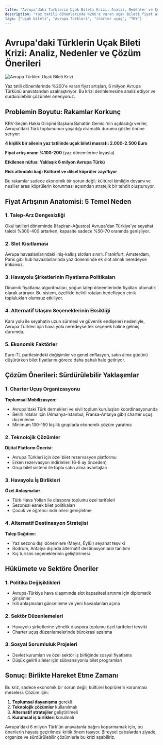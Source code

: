 ```yaml
---
title: "Avrupa'daki Türklerin Uçak Bileti Krizi: Analiz, Nedenler ve Çözüm Önerileri"
description: "Yaz tatili dönemlerinde %200'e varan uçak bileti fiyat artışları, Avrupa'daki 6 milyon Türk'ü etkiliyor. Problemi derinlemesine analiz ediyor ve sürdürülebilir çözümler öneriyoruz."
tags: ["uçak bileti", "Avrupa Türkleri", "charter uçuş", "THY"]
---
```


# Avrupa'daki Türklerin Uçak Bileti Krizi: Analiz, Nedenler ve Çözüm Önerileri

![Avrupa Türkleri Uçak Bileti Krizi](https://res.cloudinary.com/djzzikcey/image/upload/v1753358051/momtur_uploads/eltiqj5gr4lan8sbdbcl.png)

Yaz tatili dönemlerinde %200'e varan fiyat artışları, 6 milyon Avrupa Türkünü anavatandan uzaklaştırıyor. Bu krizi derinlemesine analiz ediyor ve sürdürülebilir çözümler öneriyoruz.

## Problemin Boyutu: Rakamlar Korkunç

KRV-Seçim Hakkı Girişimi Başkanı Bahattin Gemici'nin açıkladığı veriler, Avrupa'daki Türk toplumunun yaşadığı dramatik durumu gözler önüne seriyor:

**4 kişilik bir ailenin yaz tatilinde uçak bileti masrafı: 2.000-2.500 Euro**

**Fiyat artış oranı: %100-200** (yaz dönemlerine kıyasla)

**Etkilenen nüfus: Yaklaşık 6 milyon Avrupa Türkü**

**Risk altındaki bağ: Kültürel ve dilsel köprüler zayıflıyor**

Bu rakamlar sadece ekonomik bir sorun değil; kültürel kimliğin devamı ve nesiller arası köprülerin korunması açısından stratejik bir tehdit oluşturuyor.

## Fiyat Artışının Anatomisi: 5 Temel Neden

### 1. Talep-Arz Dengesizliği

Okul tatilleri döneminde (Haziran-Ağustos) Avrupa'dan Türkiye'ye seyahat talebi %300-400 artarken, kapasite sadece %50-70 oranında genişliyor.

### 2. Slot Kısıtlaması

Avrupa havaalanlarındaki iniş-kalkış slotları sınırlı. Frankfurt, Amsterdam, Paris gibi hub havaalanlarında yaz döneminde ek slot almak neredeyse imkansız.

### 3. Havayolu Şirketlerinin Fiyatlama Politikaları

Dinamik fiyatlama algoritmaları, yoğun talep dönemlerinde fiyatları otomatik olarak artırıyor. Bu sistem, özellikle belirli rotaları hedefleyen etnik toplulukları olumsuz etkiliyor.

### 4. Alternatif Ulaşım Seçeneklerinin Eksikliği

Kara yolu ile seyahatin uzun sürmesi ve güvenlik endişeleri nedeniyle, Avrupa Türkleri için hava yolu neredeyse tek seçenek haline gelmiş durumda.

### 5. Ekonomik Faktörler

Euro-TL paritesindeki değişimler ve genel enflasyon, satın alma gücünü düşürürken bilet fiyatlarını görece daha pahalı hale getiriyor.

## Çözüm Önerileri: Sürdürülebilir Yaklaşımlar

### 1. Charter Uçuş Organizasyonu

**Toplumsal Mobilizasyon:**
- Avrupa'daki Türk dernekleri ve sivil toplum kuruluşları koordinasyonunda
- Belirli rotalar için (Almanya-İstanbul, Fransa-Antalya gibi) charter uçuş düzenleme
- Minimum 100-150 kişilik gruplarla ekonomik çözüm yaratma

### 2. Teknolojik Çözümler

**Dijital Platform Önerisi:**
- Avrupa Türkleri için özel bilet rezervasyon platformu
- Erken rezervasyon indirimleri (6-8 ay önceden)
- Grup bilet sistemi ile toplu satın alma avantajları

### 3. Havayolu İş Birlikleri

**Özel Anlaşmalar:**
- Türk Hava Yolları ile diaspora toplumu özel tarifeleri
- Sezonsal esnek bilet politikaları
- Çocuk ve öğrenci indirimleri genişletme

### 4. Alternatif Destinasyon Stratejisi

**Talep Dağıtımı:**
- Yaz sezonu dışı dönemlere (Mayıs, Eylül) seyahat teşviki
- Bodrum, Antalya dışında alternatif destinasyonların tanıtımı
- Kış turizmi seçeneklerinin geliştirilmesi

## Hükümete ve Sektöre Öneriler

### 1. Politika Değişiklikleri

- Avrupa-Türkiye hava ulaşımında slot kapasitesi artırımı için diplomatik girişimler
- İkili anlaşmaları güncelleme ve yeni havaalanları açma

### 2. Sektör Düzenlemeleri

- Havayolu şirketlerine yönelik diaspora toplumu özel tarifeleri teşviki
- Charter uçuş düzenlemelerinde bürokrasi azaltma

### 3. Sosyal Sorumluluk Projeleri

- Devlet kurumları ve özel sektör iş birliğinde sosyal fiyatlama
- Düşük gelirli aileler için sübvansiyonlu bilet programları

## Sonuç: Birlikte Hareket Etme Zamanı

Bu kriz, sadece ekonomik bir sorun değil; kültürel köprülerin korunması meselesi. Çözüm için:

1. **Toplumsal dayanışma** gerekli
2. **Teknolojik çözümler** kullanılmalı
3. **Alternatif stratejiler** geliştirilmeli
4. **Kurumsal iş birlikleri** kurulmalı

Avrupa'daki 6 milyon Türk'ün anavatanla bağını koparmamak için, bu önerilerin hayata geçirilmesi kritik önem taşıyor. Bireysel çabalardan ziyade, organize ve sürdürülebilir çözümlerle bu krizi aşabiliriz.